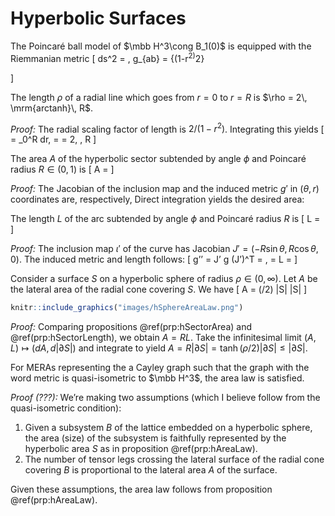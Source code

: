 # Hyperbolic Surfaces 

The Poincaré ball model of $\mbb H^3\cong B_1(0)$ is equipped with 
the Riemmanian metric 
\[ 
    ds^2 = \df{4(dx^2 + dy^2 + dz^2)}{(1-r^2)^2}, \quad 
    g_{ab} = \df 4 {(1-r^2)^2} \begin{pmatrix} 
        1 & 0 & 0 \\ 
        0 & 1 & 0 \\ 
        0 & 0 & 1 
    \end{pmatrix}
\] 

:::{.proposition name="Poincaré's and hyperbolic radius"}
The length $\rho$ of a radial line which goes from $r=0$ to $r=R$ is 
$\rho = 2\, \mrm{arctanh}\, R$. 
::: 
_Proof:_ The radial scaling factor of length is $2/(1-r^2)$. 
Integrating this yields 
\[ 
    \rho =  \int_0^R dr\, \df{2}{1-r^2} 
    = \log \df{1+R}{1-R} = 2\, \mrm{arctanh}\, R
\] 

:::{.proposition #hSectorArea name="hyperbolic sector area"}
The area $A$ of the hyperbolic sector subtended by angle $\phi$ and 
Poincaré radius $R\in (0, 1)$ is 
\[ 
    A = \df{2\phi}{1/R^2 - 1}
\] 
:::
_Proof:_ 
The Jacobian of the inclusion map and the induced metric $g'$ in $(\theta, r)$ 
coordinates are, respectively, 
\begin{align}
    J &= T\, \iota = \begin{pmatrix} 
        \pd \theta (r\cos\theta) & \pd \theta (r\sin\theta) & 0 \\ 
        \pd r (r\cos\theta) & \pd r (r\sin\theta) & 0 
    \end{pmatrix} = \begin{pmatrix} 
        -r\sin\theta & r\cos\theta & 0 \\ 
        \cos\theta & \sin\theta & 0 
    \end{pmatrix} \\ 
    g' &= JgJ^T = \df 4 {(1-r^2)^2} \begin{pmatrix} 
        r^2 \\ & 1
    \end{pmatrix}, \quad \sqrt{\det g'} = \df{4r}{(1-r^2)^2}
\end{align}
Direct integration yields the desired area: 
\begin{align}
    A = \int_0^R \int_0^\phi \sqrt{\det g'} \, d\theta \, dr 
    &= \phi \int_0^R \df{4r}{(1-r^2)^2} \, dr
    = \phi \df{2R^2}{1-R^2} = \df{2\phi}{1/R^2 - 1}
\end{align}

:::{.proposition #hSectorLength name="hyperbolic arc length"}
The length $L$ of the arc subtended by angle $\phi$ and Poincaré radius $R$ is 
\[ 
    L = \df{2R\phi}{1-R^2}
\] 
:::
_Proof:_ 
The inclusion map $\iota'$ of the curve has Jacobian 
$J' = (-R\sin\theta, R\cos\theta, 0)$. 
The induced metric and length follows: 
\[ 
    g'' = J' g (J')^T = \df{4R^2}{(1-R^2)^2}, 
    \quad \sqrt{\det g''} = \df{2R}{1-R^2} \implies 
    L = \df{2R\phi}{1-R^2}
\] 

:::{.proposition #hAreaLaw name="area law? for hyperbolic spherical surfaces"}
Consider a surface $S$ on a hyperbolic sphere of radius $\rho\in (0, \infty)$. 
Let $A$ be the lateral area of the radial cone covering $S$. 
We have 
\[ 
    A = \tanh(\rho/2) |\partial S| \leq |\partial S|
\] 
```r
knitr::include_graphics("images/hSphereAreaLaw.png")
```
:::
_Proof:_ Comparing propositions \@ref(prp:hSectorArea) and \@ref(prp:hSectorLength), 
we obtain $A = RL$. Take the infinitesimal limit $(A, L)\mapsto (dA, d|\partial S|)$ 
and integrate to yield $A = R|\partial S| = \tanh(\rho/2) |\partial S| \leq |\partial S|$. 

:::{.hypothesis name="area law for hyperbolic MERAs"}
For MERAs representing the a Cayley graph such that 
the graph with the word metric is quasi-isometric to $\mbb H^3$, 
the area law is satisfied. 
:::
_Proof (???):_ We're making two assumptions (which I believe follow from 
the quasi-isometric condition): 

1. Given a subsystem $B$ of the lattice embedded on a hyperbolic sphere, 
    the area (size) of the subsystem is faithfully represented by the 
    hyperbolic area $S$ as in proposition \@ref(prp:hAreaLaw). 
2. The number of tensor legs crossing the lateral surface of the radial cone 
    covering $B$ is proportional to the lateral area $A$ of the surface. 

Given these assumptions, the area law follows from proposition \@ref(prp:hAreaLaw). 